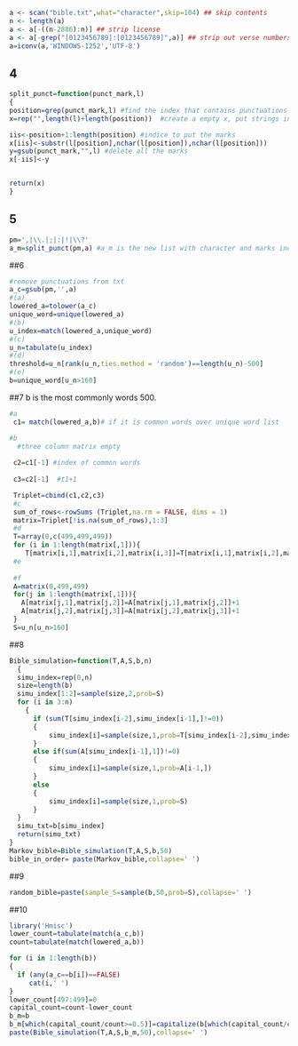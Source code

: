 

```{r setup, include=FALSE}
a <- scan("bible.txt",what="character",skip=104) ## skip contents
n <- length(a)
a <- a[-((n-2886):n)] ## strip license
a <- a[-grep("[0123456789]:[0123456789]",a)] ## strip out verse numbers
a=iconv(a,'WINDOWS-1252','UTF-8')
```

## 4 



```{r q4}
split_punct=function(punct_mark,l)
{
position=grep(punct_mark,l) #find the index that contains punctuations marks; return index
x=rep("",length(l)+length(position))  #create a empty x, put strings in it

iis<-position+1:length(position) #indice to put the marks
x[iis]<-substr(l[position],nchar(l[position]),nchar(l[position])) 
y=gsub(punct_mark,"",l) #delete all the marks
x[-iis]<-y


return(x)
}
```

## 5
```{r }
pm=',|\\.|;|:|!|\\?'
a_m=split_punct(pm,a) #a_m is the new list with character and marks individually
```


##6
```{r}
#remove punctuations from txt
a_c=gsub(pm,'',a)
#(a)
lowered_a=tolower(a_c)
unique_word=unique(lowered_a)
#(b)
u_index=match(lowered_a,unique_word)
#(c)
u_n=tabulate(u_index)
#(d)
threshold=u_n[rank(u_n,ties.method = 'random')==length(u_n)-500]
#(e)
b=unique_word[u_n>160]
```   



##7  b is the most commonly words 500.
```{r}
#a
 c1= match(lowered_a,b)# if it is common words over unique word list

#b
  #three column matrix empty
 
 c2=c1[-1] #index of common words
 
 c3=c2[-1]  #t1+1

 Triplet=cbind(c1,c2,c3)
 #c
 sum_of_rows<-rowSums (Triplet,na.rm = FALSE, dims = 1)
 matrix=Triplet[!is.na(sum_of_rows),1:3]
 #d
 T=array(0,c(499,499,499))
 for (i in 1:length(matrix[,1])){
    T[matrix[i,1],matrix[i,2],matrix[i,3]]=T[matrix[i,1],matrix[i,2],matrix[i,3]]+1}
 #e
 
 #f
 A=matrix(0,499,499)
 for(j in 1:length(matrix[,1])){
   A[matrix[j,1],matrix[j,2]]=A[matrix[j,1],matrix[j,2]]+1
   A[matrix[j,2],matrix[j,3]]=A[matrix[j,2],matrix[j,3]]+1
 }
 S=u_n[u_n>160]
```






##8
```{r}
Bible_simulation=function(T,A,S,b,n)
  {
  simu_index=rep(0,n)
  size=length(b)
  simu_index[1:2]=sample(size,2,prob=S)
  for (i in 3:n)
    {
      if (sum(T[simu_index[i-2],simu_index[i-1],]!=0))
      {
          simu_index[i]=sample(size,1,prob=T[simu_index[i-2],simu_index[i-1],])
      }
      else if(sum(A[simu_index[i-1],1])!=0)
      {
          simu_index[i]=sample(size,1,prob=A[i-1,])
      }
      else
      {
          simu_index[i]=sample(size,1,prob=S)
      }
  } 
  simu_txt=b[simu_index]
  return(simu_txt)
}
Markov_bible=Bible_simulation(T,A,S,b,50)
bible_in_order= paste(Markov_bible,collapse=' ')
```

##9
```{r}
random_bible=paste(sample_S=sample(b,50,prob=S),collapse=' ')

```

##10
```{r}
library('Hmisc')
lower_count=tabulate(match(a_c,b))
count=tabulate(match(lowered_a,b))

for (i in 1:length(b))
{
  if (any(a_c==b[i])==FALSE)
     cat(i,' ')
}
lower_count[497:499]=0
capital_count=count-lower_count
b_m=b
b_m[which(capital_count/count>=0.5)]=capitalize(b[which(capital_count/count>=0.5)])
paste(Bible_simulation(T,A,S,b_m,50),collapse=' ')
```
